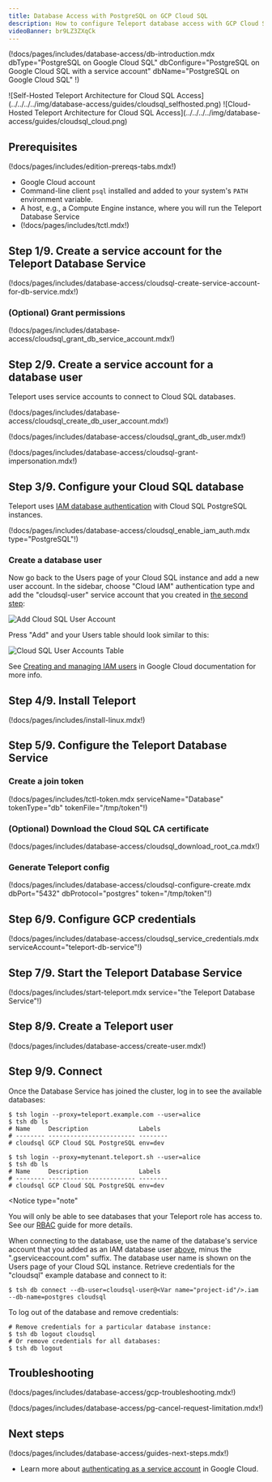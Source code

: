 ```yaml
---
title: Database Access with PostgreSQL on GCP Cloud SQL
description: How to configure Teleport database access with GCP Cloud SQL PostgreSQL.
videoBanner: br9LZ3ZXqCk
---
```


(!docs/pages/includes/database-access/db-introduction.mdx  dbType="PostgreSQL on Google Cloud SQL" dbConfigure="PostgreSQL on Google Cloud SQL with a service account" dbName="PostgreSQL on Google Cloud SQL" !)

<Tabs>
<TabItem label="Self-Hosted">
![Self-Hosted Teleport Architecture for Cloud SQL Access](../../../../img/database-access/guides/cloudsql_selfhosted.png)
</TabItem>
<TabItem label="Cloud-Hosted">
![Cloud-Hosted Teleport Architecture for Cloud SQL Access](../../../../img/database-access/guides/cloudsql_cloud.png)
</TabItem>
</Tabs>

## Prerequisites

(!docs/pages/includes/edition-prereqs-tabs.mdx!)

- Google Cloud account
- Command-line client `psql` installed and added to your system's `PATH` environment variable.
- A host, e.g., a Compute Engine instance, where you will run the Teleport Database
  Service
- (!docs/pages/includes/tctl.mdx!)

## Step 1/9. Create a service account for the Teleport Database Service

(!docs/pages/includes/database-access/cloudsql-create-service-account-for-db-service.mdx!)

### (Optional) Grant permissions

(!docs/pages/includes/database-access/cloudsql_grant_db_service_account.mdx!)

## Step 2/9. Create a service account for a database user

Teleport uses service accounts to connect to Cloud SQL databases.

(!docs/pages/includes/database-access/cloudsql_create_db_user_account.mdx!)

(!docs/pages/includes/database-access/cloudsql_grant_db_user.mdx!)

(!docs/pages/includes/database-access/cloudsql-grant-impersonation.mdx!)

## Step 3/9. Configure your Cloud SQL database

Teleport uses [IAM database authentication](https://cloud.google.com/sql/docs/postgres/authentication)
with Cloud SQL PostgreSQL instances.

(!docs/pages/includes/database-access/cloudsql_enable_iam_auth.mdx type="PostgreSQL"!)

### Create a database user

Now go back to the Users page of your Cloud SQL instance and add a new user
account. In the sidebar, choose "Cloud IAM" authentication type and add the
"cloudsql-user" service account that you created in
[the second step](#step-29-create-a-service-account-for-a-database-user):

![Add Cloud SQL User Account](../../../../img/database-access/guides/cloudsql/add-user-account@2x.png)

Press "Add" and your Users table should look similar to this:

![Cloud SQL User Accounts Table](../../../../img/database-access/guides/cloudsql/user-accounts@2x.png)

See [Creating and managing IAM users](https://cloud.google.com/sql/docs/postgres/create-manage-iam-users)
in Google Cloud documentation for more info.

## Step 4/9. Install Teleport

(!docs/pages/includes/install-linux.mdx!)

## Step 5/9. Configure the Teleport Database Service

### Create a join token

(!docs/pages/includes/tctl-token.mdx serviceName="Database" tokenType="db" tokenFile="/tmp/token"!)

### (Optional) Download the Cloud SQL CA certificate

(!docs/pages/includes/database-access/cloudsql_download_root_ca.mdx!)

### Generate Teleport config

(!docs/pages/includes/database-access/cloudsql-configure-create.mdx dbPort="5432" dbProtocol="postgres" token="/tmp/token"!)

## Step 6/9. Configure GCP credentials

(!docs/pages/includes/database-access/cloudsql_service_credentials.mdx serviceAccount="teleport-db-service"!)

## Step 7/9. Start the Teleport Database Service

(!docs/pages/includes/start-teleport.mdx service="the Teleport Database Service"!)

## Step 8/9. Create a Teleport user

(!docs/pages/includes/database-access/create-user.mdx!)

## Step 9/9. Connect

Once the Database Service has joined the cluster, log in to see the available
databases:

<Tabs>
<TabItem label="Self-Hosted">

```code
$ tsh login --proxy=teleport.example.com --user=alice
$ tsh db ls
# Name     Description              Labels
# -------- ------------------------ --------
# cloudsql GCP Cloud SQL PostgreSQL env=dev
```

</TabItem>
<TabItem label="Teleport Enterprise (cloud-hosted)">

```code
$ tsh login --proxy=mytenant.teleport.sh --user=alice
$ tsh db ls
# Name     Description              Labels
# -------- ------------------------ --------
# cloudsql GCP Cloud SQL PostgreSQL env=dev
```

</TabItem>

</Tabs>

<Notice
  type="note"
>
You will only be able to see databases that your Teleport role has
access to. See our [RBAC](../rbac.mdx) guide for more details.
</Notice>

When connecting to the database, use the name of the database's service account
that you added as an IAM database user
[above](#step-29-create-a-service-account-for-a-database-user),
minus the ".gserviceaccount.com" suffix. The database user name is shown on
the Users page of your Cloud SQL instance.
Retrieve credentials for the "cloudsql" example database and connect to it:

```code
$ tsh db connect --db-user=cloudsql-user@<Var name="project-id"/>.iam --db-name=postgres cloudsql
```

To log out of the database and remove credentials:

```code
# Remove credentials for a particular database instance:
$ tsh db logout cloudsql
# Or remove credentials for all databases:
$ tsh db logout
```

## Troubleshooting

(!docs/pages/includes/database-access/gcp-troubleshooting.mdx!)

(!docs/pages/includes/database-access/pg-cancel-request-limitation.mdx!)

## Next steps

(!docs/pages/includes/database-access/guides-next-steps.mdx!)

- Learn more about [authenticating as a service
  account](https://cloud.google.com/docs/authentication#service-accounts) in
  Google Cloud.
